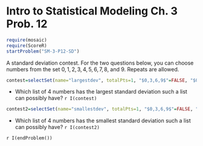 Intro to Statistical Modeling Ch. 3 Prob. 12
========================================================
```r
require(mosaic)
require(ScoreR)
startProblem("SM-3-P12-SD")
```

A standard deviation contest.  For the two questions below, you can choose numbers from the set $0,1,2,3,4,5,6,7,8$, and $9$.  Repeats are allowed.

```r
contest=selectSet(name="largestdev", totalPts=1, "$0,3,6,9$"=FALSE, "$0,0,0,9$"=FALSE, "$0,0,9,9$"=TRUE, "$0,9,9,9$"=FALSE)
```
* Which list of 4 numbers has the largest standard deviation such a list can possibly have? `r I(contest)`
  
```r
contest2=selectSet(name="smallestdev", totalPts=1, "$0,3,6,9$"=FALSE, "$0,1,2,3$"=FALSE, "$5,5,6,6$"=FALSE, "$9,9,9,9$"=TRUE)
```
* Which list of 4 numbers has the smallest standard deviation such a list can possibly have? `r I(contest2)`

`r I(endProblem())`